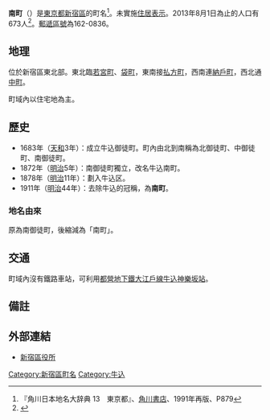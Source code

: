 {{Pathnav|日本|東京都|新宿區|name=南町|frame=1}}
{{Infobox Settlement
|official_name = 南町
|native_name =
|settlement_type = [[町|町]]
|image_skyline =
|imagesize =
|image_caption =
|image_flag =
|image_seal =
| image_map =
| map_caption =
| pushpin_map =
|subdivision_type = [[國家|國家]]
|subdivision_name = [[File:Flag_of_Japan.svg|border]] [[日本|日本]]
|subdivision_type1 = [[都道府縣|都道府縣]]
|subdivision_name1 = [[File:Flag_of_Tokyo_Prefecture.svg|25px]] [[東京都|東京都]]
|subdivision_type2 = [[東京都區部|特別區]]
|subdivision_name2 = [[File:Flag_of_Shinjuku,_Tokyo.svg|25px]] [[新宿區|新宿區]]
|established_title =
|established_date =
|government_type =
|leader_title =
|leader_name =
|area_magnitude =
|area_total_sq_mi =
|area_total_km2 =
|area_land_sq_mi =
|area_land_km2 =
|area_urban_sq_mi =
|area_urban_km2 =
|area_metro_km2 =
|area_metro_sq_mi =
|population_as_of= 2013年（平成25年）8月1日
|population_footnotes =
|population_total = 673
|population_urban =
|population_metro =
|population_density_sq_mi =
|population_density_km2 =
| timezone = [[日本標準時間|JST]]
| utc_offset = +9
|timezone_DST =
|utc_offset_DST =
|latd=|latm=|lats=|latNS=
|longd=|longm=|longs=|longEW=
|elevation_footnotes=
|elevation_m =
|elevation_ft =
|postal_code_type = [[郵遞區號|郵遞區號]]
|postal_code = 162-0836
|area_code =
|website =
|footnotes =
}}
'''南町'''（{{jpn|j=南町|hg=みなみちょう|rm=Minamichō|f=y}}）是[[東京都|東京都]][[新宿區|新宿區]]的町名<ref name="kado">『角川日本地名大辞典 13　東京都』、[[角川書店|角川書店]]、1991年再版、P879 </ref>。未實施[[住居表示|住居表示]]。2013年8月1日為止的人口有673人<ref>{{Cite web |url=http://www.city.shinjuku.lg.jp/content/000130038.xls |title=新宿区　住民基本台帳の町丁別世帯数及び男女別人口（日本人と外国人の合計） |accessdate=2013-08-10 |archive-date=2014-08-19 |archive-url=https://web.archive.org/web/20140819083633/http://www.city.shinjuku.lg.jp/content/000130038.xls |dead-url=no }}</ref>。[[郵遞區號|郵遞區號]]為162-0836。

== 地理 ==
位於新宿區東北部。東北臨[[若宮町_(新宿區)|若宮町]]、[[袋町_(新宿區)|袋町]]，東南接[[払方町|払方町]]，西南連[[納戶町|納戶町]]，西北通[[中町_(新宿區)|中町]]。

町域內以住宅地為主。

== 歷史 ==
*1683年（[[天和_(日本)|天和]]3年）：成立牛込御徒町。町內由北到南稱為北御徒町、中御徒町、南御徒町。
*1872年（[[明治|明治]]5年）：南御徒町獨立，改名牛込南町。
*1878年（[[明治|明治]]11年）：劃入牛込区。
*1911年（[[明治|明治]]44年）：去除牛込的冠稱，為'''南町'''。

=== 地名由來 ===
原為南御徒町，後縮減為「南町」。

== 交通 ==
町域內沒有鐵路車站，可利用[[都營地下鐵大江戶線|都營地下鐵大江戶線]][[牛込神樂坂站|牛込神樂坂站]]。

== 備註 ==
{{reflist}}

== 外部連結 ==
* [http://www.city.shinjuku.lg.jp/ 新宿區役所]{{Wayback|url=http://www.city.shinjuku.lg.jp/ |date=20130630141142 }}

{{新宿區的町名}}

{{DEFAULTSORT:Minamicho}}
[[Category:新宿區町名|Category:新宿區町名]]
[[Category:牛込|Category:牛込]]